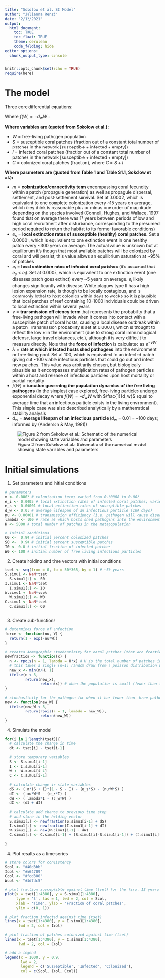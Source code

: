 ```yaml
---
title: "Sokolow et al. SI Model"
author: "Julianna Renzi"
date: "2/12/2021"
output: 
  html_document:
    toc: TRUE
    toc_float: TRUE
    theme: cerulean
    code_folding: hide
editor_options: 
  chunk_output_type: console
---
```


```r
knitr::opts_chunk$set(echo = TRUE)
require(here)
```

# The model

Three core differential equations:

\begin{align}
\frac{d S}{dt} &= m (S + I) (1 - S - I) - e_s S - \nu W S \\
\newline
\frac{d I}{dt} &= \nu W S - e_i I
\newline
\newline
\frac{d W}{dt} &= \lambda I + f(W)
\newline
\end{align}

Where $f(W) = -d_w W$ : 

\begin{align}
\frac{d I}{dt} &= \frac{\nu \lambda}{d_w} I (C - I) - e_i I \\
\newline
\frac{d C}{dt} &= m C (1 - C) - e_s C + e_s I - e_i I
\end{align}


**Where variables are (quoted from Sokolow et al.):**

- $W$ = free-living pathogen population
- $S$ = susceptible coral patches (fraction out of a constant total number of patches in the network [susceptible + infected + empty])
- $I$ = infected coral patches (fraction out of a constant total number of patches in the network [susceptible + infected + empty])
- $C$ = colonized coral patches (fraction), where $C = S + I$

**Where parameters are (quoted from Table 1 and Table S1.1, Sokolow et al.):**

- $m$ = **colonization/connectivity term** encompassing coral fecundity within a patch (propagule generation) as well as propagule dispersal, settlement, and post-settlement survival. Set at 0.0002, which is equivalent to one complete colonization every ~15 years on average, which they think is reasonable plus or minus one order of magnitude depending on the species involved (Connell, Hughes, and Wallace, 1997 found that on average there was 17 years between periods of low and high coral recruitment after disturbance, corresponding to the presumed period required to return the habitat to its former favorable conditions)
- $e_s$ = **local extinction rates of susceptible (healthy) coral patches.** Set a 0.00001, which is equivalent to one extinction event in one healthy patch every ~300 years on average. The actual value is unknown but at equilibrium it's though that most available patches will be colonized by coral and will persist; this value allows an equilibrium saturation at ~95% of patches
- $e_i$ = **local extinction rates of infected coral patches** (it's assumed that $e_s$ < $e_i$). Set at 0.0005, which is equivalent to one extinction event (one diseases patch goes extinct) every ~5 years on average. $e_i$ likely changes significantly with disease. White plagues type II has a high lesion expansion rate, is though to be locally contagious, and is commonly lethal to host colonies within days to weeks so it is plausible that local patches of reef containing 10-1000 individuals could be driven to local extinction within several years
- $\nu$ = **transmission efficiency term** that represents the probability that a free-living pathogen will invade when it comes into contact with a susceptible patch of coral hosts, causing a local disease outbreak within a patch. Transmission probability is set at 0.00001, which is thought to reflect the low $\nu$ in the environment (due to strong coral immunological defense, large travel distances, etc.), although it is very difficult to measure directly. Note that the **force of infection** is calculated as $e^{- \nu W}$
- $\lambda$ = **rate at which infected hosts shed pathogens** into the environment or free-living pool. Set at 100, which is equivalent to an infected patch giving out ~100 viable infectious particles that could go out and infect new patches. This value was arbitrarily chosen, but biologically plausible as it encompasses multiplication rates of pathogen particles within a host and release of infectious particles upon host mortality or partial mortality
- $f(W)$ = **function governing the population dynamics of the free living pathogens** (in the simplest case explored, free-living particles undergo exponential decay where $f(W) = -d_w W$ with $\frac{1}{d_w}$ equal to average time that an infectious particle exists in the living environment). This simple case was also described analytically by a mathematical stability analysis
- $d_w$ = **average lifespan of an infectious particle** ($d_w$ = 0.01 = ~100 days; informed by (Anderson & May, 1981))


![Figure 2 from Sokolow et al.: Schematic of the numerical model showing state variables and parameters](sokolow_et_al_figure2.jpg)

# Initial simulations

1. Set parameters and initial conditions 

```r
# parameters
m <- 0.0002 # colonization term; varied from 0.00008 to 0.002
e_i <- 0.0005 # local extinction rates of infected coral patches; varied from 0.0001 to 0.005
e_s <- 0.00001 # local extinction rates of susceptible patches
d_w <- 0.01 # average lifespan of an infectious particle (100 days)
nu <- 0.00001 # transmission efficiency (i.e. pathogen will cause disease)
lambda <- 100 # rate at which hosts shed pathogens into the environment
H <- 5000 # total number of patches in the metapopulation

# Initial conditions
C0 <-  0.90 # initial percent colonized patches
S0 <-  0.90 # initial percent susceptible patches
I0 <- 0.0 # initial fraction of infected patches
W0 <- 100 # initial number of free living infectious particles

```

2. Create holding and time vectors with initial conditions

```r
tset <- seq(from = 0, to = 50*365, by = 1) # ~50 years
S.simu1 <- NaN*tset
  S.simu1[1] <- S0
I.simu1 <- NaN*tset
  I.simu1[1] <- I0
W.simu1 <- NaN*tset
  W.simu1[1] <- W0
C.simu1 <- NaN*tset
  C.simu1[1] <- C0
  
```

3. Create sub-functions

```r
# determines force of infection
force <- function(nu, W) {
  return(1 - exp(-nu*W))
}

# creates demographic stochasticity for coral patches (that are fractions)
newfraction <- function(x) {
  n <- rpois(n = 1, lambda = H*x) # H is the total number of patches in the metapopulation (set to 5,000 for their simulations)
  # this takes a single (n=1) random draw from a poisson distribution with a mean and variance lambda (the fraction of patches occupied at the previous step)
  new_x <- min(n/H, 1)
  ifelse(n < 3, 
         return(new_x),
                return(x)) # when the population is small (fewer than three patches)
}
  
# stochasticity for the pathogen for when it has fewer than three pathogen particles
new <- function(new_W) {
  ifelse(new_W < 3,
         return(rpois(n = 1, lambda = new_W)), 
                return(new_W))
}

```


4. Simulate the model

```r
for(i in 2:length(tset)){
  # calculate the change in time
  dt <- tset[i] - tset[i-1]
  
  # store temporary variables
  S <- S.simu1[i-1]
  I <- I.simu1[i-1]
  W <- W.simu1[i-1]
  C <- C.simu1[i-1]
  
  # calculate change in state variables
  dS <- ( m*(S + I)*(1 - S - I) - (e_s*S) - (nu*W*S) )
  dI <- ( nu*W*S - (e_s*I) )
  dW <- ( lambda*I - (d_w*W) )
  dC <- (dS + dI)
  
  # calculate add change to previous time step
  # and store in the holding vector
  S.simu1[i] <- newfraction(S.simu1[i-1] + dS)
  I.simu1[i] <- newfraction(I.simu1[i-1] + dI)
  W.simu1[i] <- new(W.simu1[i-1] + dW)
  C.simu1[i] <- C.simu1[i-1] + (S.simu1[i]-S.simu1[i-1]) + (I.simu1[i]-I.simu1[i-1]) # I made this up--I think it should be the previous C plus the change in S and the change in I
  
}
```

4. Plot results as a time series

```r
# store colors for consistency
Scol <- "#40d3bb"
Icol <- "#b64709"
Ccol <- "#fcd300"
Wcol <- "#3d7dc5"

```

```r
# plot fraction susceptible against time (tset) for the first 12 years (to match figure 6)
plot(x = tset[1:4380], y = S.simu1[1:4380],
     type = 'l', las = 1, lwd = 2, col = Scol,
     xlab = 'Time', ylab = 'Fraction of coral patches',
     ylim = c(0, 1))

# plot fraction infected against time (tset)
lines(x = tset[1:4380], y = I.simu1[1:4380],
      lwd = 2, col = Icol)

# plot fraction of patches colonized against time (tset)
lines(x = tset[1:4380], y = C.simu1[1:4380],
      lwd = 2, col = Ccol)

# add a legend
legend(x = 1000, y = 0.9, 
       lwd = 2,
       legend = c('Susceptible', 'Infected', 'Colonized'),
       col = c(Scol, Icol, Ccol))
```


